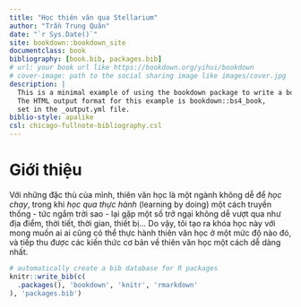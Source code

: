 ```yaml
--- 
title: "Học thiên văn qua Stellarium"
author: "Trần Trung Quân"
date: "`r Sys.Date()`"
site: bookdown::bookdown_site
documentclass: book
bibliography: [book.bib, packages.bib]
# url: your book url like https://bookdown.org/yihui/bookdown
# cover-image: path to the social sharing image like images/cover.jpg
description: |
  This is a minimal example of using the bookdown package to write a book.
  The HTML output format for this example is bookdown::bs4_book,
  set in the _output.yml file.
biblio-style: apalike
csl: chicago-fullnote-bibliography.csl
---
```


# Giới thiệu {-}

Với những đặc thù của mình, thiên văn học là một ngành không dễ để *học chay*, trong khi *học qua thực hành* (learning by doing) một cách truyền thống - tức ngắm trời sao - lại gặp một số trở ngại không dễ vượt qua như địa điểm, thời tiết, thời gian, thiết bị... Do vậy, tôi tạo ra khóa học này với mong muốn ai ai cũng có thể thực hành thiên văn học ở một mức độ nào đó, và tiếp thu được các kiến thức cơ bản về thiên văn học một cách dễ dàng nhất.

```r
# automatically create a bib database for R packages
knitr::write_bib(c(
  .packages(), 'bookdown', 'knitr', 'rmarkdown'
), 'packages.bib')
```
